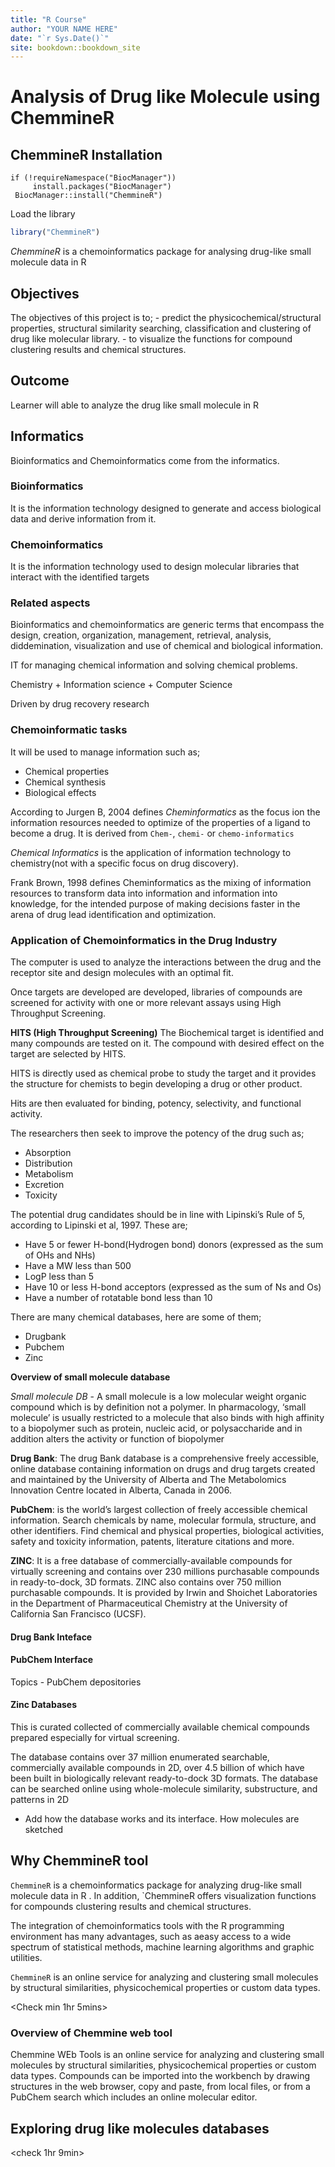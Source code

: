 ```yaml
--- 
title: "R Course"
author: "YOUR NAME HERE"
date: "`r Sys.Date()`"
site: bookdown::bookdown_site
---
```

# Analysis of Drug like Molecule using ChemmineR

## ChemmineR Installation

```
if (!requireNamespace("BiocManager"))
     install.packages("BiocManager")
 BiocManager::install("ChemmineR")
```

Load the library
```r
library("ChemmineR")
```

*ChemmineR* is a chemoinformatics package for analysing drug-like small molecule data in R

## Objectives
The objectives of this project is to;
- predict the physicochemical/structural properties, structural similarity searching, classification and clustering of drug like molecular library.
- to visualize the functions for compound clustering results and chemical structures. 

## Outcome
Learner will able to analyze the drug like small molecule in R

## Informatics
Bioinformatics and Chemoinformatics come from the informatics. 

### Bioinformatics 
It is the information technology designed to generate and access biological data and derive information from it. 

### Chemoinformatics 
It is the information technology used to design molecular libraries that interact with the identified targets 

### Related aspects 
Bioinformatics and chemoinformatics are generic terms that encompass the design, creation, organization, management, retrieval, analysis, diddemination, visualization and use of chemical and biological information. 

IT for managing chemical information and solving chemical problems. 

Chemistry + Information science + Computer Science

Driven by drug recovery research

### Chemoinformatic tasks 
It will be used to manage information such as;

- Chemical properties
- Chemical synthesis
- Biological effects 

According to Jurgen B, 2004 defines *Cheminformatics* as the focus ion the information resources needed to optimize of the properties of a ligand to become a drug. It is derived from `Chem-`, `chemi-` or `chemo-informatics`

*Chemical Informatics* is the application of information technology to chemistry(not with a specific focus on drug discovery). 

Frank Brown, 1998 defines Cheminformatics as the mixing of information resources to transform data into information and information into knowledge, for the intended purpose of making decisions faster in the arena of drug lead identification and optimization. 

### Application of Chemoinformatics in the Drug Industry
The computer is used to analyze the interactions between the drug and the receptor site and design molecules with an optimal fit. 

Once targets are developed are developed, libraries of compounds are screened for activity with one or more relevant assays using High Throughput Screening. 

**HITS (High Throughput Screening)**
The Biochemical target is identified and many compounds are tested on it. The compound with desired effect on the target are selected by HITS. 

HITS is directly used as chemical probe to study the target and it provides the structure for chemists to begin developing a drug or other product. 

Hits are then evaluated for binding, potency, selectivity, and functional activity. 

The researchers then seek to improve the potency of the drug such as;

- Absorption 
- Distribution
- Metabolism
- Excretion
- Toxicity

The potential drug candidates should be in line with Lipinski's Rule of 5, according to Lipinski et al, 1997. These are;

- Have 5 or fewer H-bond(Hydrogen bond) donors (expressed as the sum of OHs and NHs)
- Have a MW less than 500
- LogP less than 5
- Have 10 or less H-bond acceptors (expressed as the sum of Ns and Os)
- Have a number of rotatable bond less than 10


There are many chemical databases, here are some of them;

- Drugbank
- Pubchem
- Zinc

**Overview of small molecule database**

*Small molecule DB* - A small molecule is a low molecular weight organic compound which is by definition not a polymer. In pharmacology, 'small molecule' is usually restricted to a molecule that also binds with high affinity to a biopolymer such as protein, nucleic acid, or polysaccharide and in addition alters the activity or function of biopolymer

**Drug Bank**: The drug Bank database is a comprehensive freely accessible, online database containing information on drugs and drug targets created and maintained by the University of Alberta and The Metabolomics Innovation Centre located in Alberta, Canada in 2006. 

**PubChem**: is the world's largest collection of freely accessible chemical information. Search chemicals by name, molecular formula, structure, and other identifiers. Find chemical and physical properties, biological activities, safety and toxicity information, patents, literature citations and more. 

**ZINC**: It is a free database of commercially-available compounds for virtually screening and contains over 230 millions purchasable compounds in ready-to-dock, 3D formats. ZINC also contains over 750 million purchasable compounds. It is provided by Irwin and Shoichet Laboratories in the Department of Pharmaceutical Chemistry at the University of California San Francisco (UCSF). 


#### Drug Bank Inteface

#### PubChem Interface
Topics 
  - PubChem depositories

#### Zinc Databases
This is curated collected of commercially available chemical compounds prepared especially for virtual screening. 

The database contains over 37 million enumerated searchable, commercially available compounds in 2D, over 4.5 billion of which have been built in biologically relevant ready-to-dock 3D formats. The database can be searched online using whole-molecule similarity, substructure, and patterns in 2D

- Add how the database works and its interface. How molecules are sketched

## Why ChemmineR tool 
`ChemmineR` is a chemoinformatics package for analyzing drug-like small molecule data in R . In addition, `ChemmineR    offers visualization functions for compounds clustering results and chemical structures. 

The integration of chemoinformatics tools with the R programming environment has many advantages, such as aeasy access to a wide spectrum of statistical methods, machine learning algorithms and graphic utilities. 

`ChemmineR` is an online service for analyzing and clustering small molecules by structural similarities, physicochemical properties or custom data types. 

<Check min 1hr 5mins>

### Overview of Chemmine web tool
<add the web interface> 


Chemmine WEb Tools is an online service for analyzing and clustering small molecules by structural similarities, physicochemical properties or custom data types. Compounds can be imported into the workbench by drawing structures in the web browser, copy and paste, from local files, or from a PubChem search which includes an online molecular editor. 


## Exploring drug like molecules databases

<check 1hr 9min> 

